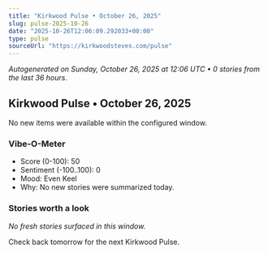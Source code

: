 ```yaml
---
title: "Kirkwood Pulse • October 26, 2025"
slug: pulse-2025-10-26
date: "2025-10-26T12:06:09.292033+00:00"
type: pulse
sourceUrl: "https://kirkwoodsteves.com/pulse"
---
```


_Autogenerated on Sunday, October 26, 2025 at 12:06 UTC • 0 stories from the last 36 hours._

## Kirkwood Pulse • October 26, 2025

No new items were available within the configured window.

### Vibe-O-Meter

- Score (0-100): 50
- Sentiment (-100..100): 0
- Mood: Even Keel
- Why: No new stories were summarized today.

### Stories worth a look

_No fresh stories surfaced in this window._

Check back tomorrow for the next Kirkwood Pulse.
